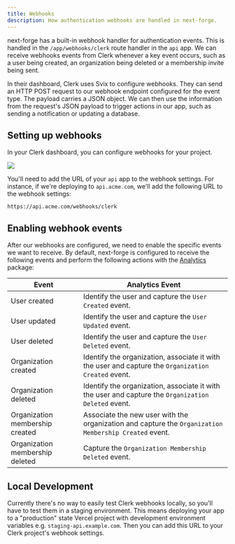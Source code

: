 ```yaml
---
title: Webhooks
description: How authentication webhooks are handled in next-forge.
---
```


next-forge has a built-in webhook handler for authentication events. This is handled in the `/app/webhooks/clerk` route handler in the `api` app. We can receive webhooks events from Clerk whenever a key event occurs, such as a user being created, an organization being deleted or a membership invite being sent.

In their dashboard, Clerk uses Svix to configure webhooks. They can send an HTTP POST request to our webhook endpoint configured for the event type. The payload carries a JSON object. We can then use the information from the request's JSON payload to trigger actions in our app, such as sending a notification or updating a database.

## Setting up webhooks

In your Clerk dashboard, you can configure webhooks for your project.

<Frame>
  <img src="/images/clerk-webhooks.png" style={{ borderRadius: '0.5rem' }} />
</Frame>

You'll need to add the URL of your `api` app to the webhook settings. For instance, if we're deploying to `api.acme.com`, we'll add the following URL to the webhook settings:

```
https://api.acme.com/webhooks/clerk
```

## Enabling webhook events

After our webhooks are configured, we need to enable the specific events we want to receive. By default, next-forge is configured to receive the following events and perform the following actions with the [Analytics](/features/analytics/product) package:

| Event | Analytics Event |
| ----- | ------ |
| User created | Identify the user and capture the `User Created` event. |
| User updated | Identify the user and capture the `User Updated` event. |
| User deleted | Identify the user and capture the `User Deleted` event. |
| Organization created | Identify the organization, associate it with the user and capture the `Organization Created` event. |
| Organization deleted | Identify the organization, associate it with the user and capture the `Organization Deleted` event. |
| Organization membership created | Associate the new user with the organization and capture the `Organization Membership Created` event. |
| Organization membership deleted | Capture the `Organization Membership Deleted` event. |

## Local Development

Currently there's no way to easily test Clerk webhooks locally, so you'll have to test them in a staging environment. This means deploying your app to a "production" state Vercel project with development environment variables e.g. `staging-api.example.com`. Then you can add this URL to your Clerk project's webhook settings.
